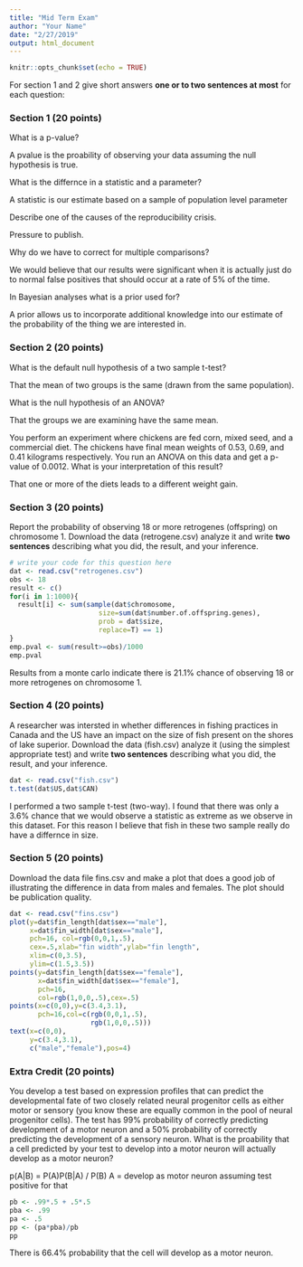 ```yaml
---
title: "Mid Term Exam"
author: "Your Name"
date: "2/27/2019"
output: html_document
---
```


```r
knitr::opts_chunk$set(echo = TRUE)
```

For section 1 and 2 give short answers **one or to two sentences at most** for each question:



### Section 1 (20 points)

What is a p-value?

A pvalue is the proability of observing your data assuming the null hypothesis is true.

What is the differnce in a statistic and a parameter?

A statistic is our estimate based on a sample of population level parameter 

Describe one of the causes of the reproducibility crisis.

Pressure to publish.

Why do we have to correct for multiple comparisons?

We would believe that our results were significant when it is actually just do to normal false positives that should occur at a rate of 5% of the time.

In Bayesian analyses what is a prior used for?

A prior allows us to incorporate additional knowledge into our estimate of the probability of the thing we are interested in.

### Section 2 (20 points)

What is the default null hypothesis of a two sample t-test?

That the mean of two groups is the same (drawn from the same population).

What is the null hypothesis of an ANOVA?

That the groups we are examining have the same mean.

You perform an experiment where chickens are fed corn, mixed seed, and a commercial diet. The chickens have final mean weights of 0.53, 0.69, and 0.41 kilograms respectively. You run an ANOVA on this data and get a p-value of 0.0012. What is your interpretation of this result?

That one or more of the diets leads to a different weight gain.


### Section 3 (20 points)

Report the probability of observing 18 or more retrogenes (offspring) on chromosome 1. Download the data (retrogene.csv) analyze it and write **two sentences** describing what you did, the result, and your inference.

```r
# write your code for this question here
dat <- read.csv("retrogenes.csv")
obs <- 18
result <- c()
for(i in 1:1000){
  result[i] <- sum(sample(dat$chromosome,
                      size=sum(dat$number.of.offspring.genes),
                      prob = dat$size,
                      replace=T) == 1)
}
emp.pval <- sum(result>=obs)/1000
emp.pval
```

Results from a monte carlo indicate there is 21.1% chance of observing 18 or more retrogenes on chromosome 1. 

### Section 4 (20 points)

A researcher was intersted in whether differences in fishing practices in Canada and the US have an impact on the size of fish present on the shores of lake superior. Download the data (fish.csv) analyze it (using the simplest appropriate test) and write **two sentences** describing what you did, the result, and your inference.


```r
dat <- read.csv("fish.csv")
t.test(dat$US,dat$CAN)
```


I performed a two sample t-test (two-way). I found that there was only a 3.6% chance that we would observe a statistic as extreme as we observe in this dataset. For this reason I believe that fish in these two sample really do have a differnce in size. 


### Section 5 (20 points)

Download the data file fins.csv and make a plot that does a good job of illustrating the difference in data from males and females. The plot should be publication quality.

```r
dat <- read.csv("fins.csv")
plot(y=dat$fin_length[dat$sex=="male"],
     x=dat$fin_width[dat$sex=="male"],
     pch=16, col=rgb(0,0,1,.5),
     cex=.5,xlab="fin width",ylab="fin length",
     xlim=c(0,3.5),
     ylim=c(1.5,3.5))
points(y=dat$fin_length[dat$sex=="female"],
       x=dat$fin_width[dat$sex=="female"],
       pch=16, 
       col=rgb(1,0,0,.5),cex=.5)
points(x=c(0,0),y=c(3.4,3.1),
       pch=16,col=c(rgb(0,0,1,.5),
                    rgb(1,0,0,.5)))
text(x=c(0,0),
     y=c(3.4,3.1),
     c("male","female"),pos=4)
```

### Extra Credit (20 points)

You develop a test based on expression profiles that can predict the developmental fate of two closely related neural progenitor cells as either motor or sensory (you know these are equally common in the pool of neural progenitor cells). The test has 99% probability of correctly predicting development of a motor neuron and a 50% probability of correctly predicting the development of a sensory neuron. What is the proability that a cell predicted by your test to develop into a motor neuron will actually develop as a motor neuron?

p(A|B) = P(A)P(B|A) / P(B)
A = develop as motor neuron assuming test positive for that
```r
pb <- .99*.5 + .5*.5
pba <- .99
pa <- .5
pp <- (pa*pba)/pb
pp

```

There is 66.4% probability that the cell will develop as a motor neuron.

